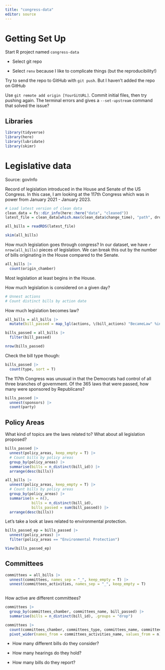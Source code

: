```yaml
---
title: "congress-data"
editor: source
---
```


# Getting Set Up

Start R project named `congress-data`

-   Select git repo

-   Select `renv` because I like to complicate things (but the reproducibility!)

Try to send the repo to GitHub with `git push`. But I haven't added the repo on GitHub

Use `git remote add origin [YourGitURL]`. Commit initial files, then try pushing again. The terminal errors and gives a `--set-upstream` command that solved the issue?

## Libraries

```r
library(tidyverse)
library(here)
library(lubridate)
library(skimr)
```

# Legislative data

Source: govInfo

Record of legislation introduced in the House and Senate of the US Congress. In this case, I am looking at the 117th Congress which was in power from January 2021 - January 2023.

```r
# Load latest version of clean data
clean_data = fs::dir_info(here::here("data", "cleaned"))
latest_file = clean_data[which.max(clean_data$change_time), "path", drop = T]

all_bills = readRDS(latest_file)

```

```r
skim(all_bills)
```

How much legislation goes through congress? In our dataset, we have `r nrow(all_bills)` pieces of legislation. We can break this out by the number of bills originating in the House compared to the Senate.

```r
all_bills |> 
  count(origin_chamber)
```

Most legislation at least begins in the House.

How much legislation is considered on a given day?

```r
# Unnest actions
# Count distinct bills by action date
```

How much legislation becomes law?

```r
all_bills = all_bills |> 
  mutate(bill_passed = map_lgl(actions, \(bill_actions) "BecameLaw" %in% bill_actions$type))

bills_passed = all_bills |> 
  filter(bill_passed)

nrow(bills_passed)
```

Check the bill type though:

```r
bills_passed |> 
  count(type, sort = T)
```

The 117th Congress was unusual in that the Democrats had control of all three branches of government.
Of the 365 laws that were passed, how many were sponsored by Republicans?

```r
bills_passed |> 
  unnest(sponsors) |> 
  count(party)
```


## Policy Areas

What kind of topics are the laws related to? What about all legislation proposed?

```r
bills_passed |> 
  unnest(policy_areas, keep_empty = T) |>
  # Count bills by policy areas
  group_by(policy_areas) |>
  summarise(bills = n_distinct(bill_id)) |>
  arrange(desc(bills))
```

```r
all_bills |> 
  unnest(policy_areas, keep_empty = T) |>
  # Count bills by policy areas
  group_by(policy_areas) |>
  summarise(n = n(),
            bills = n_distinct(bill_id),
            bills_passed = sum(bill_passed)) |>
  arrange(desc(bills))
```


Let's take a look at laws related to environmental protection.

```r
bills_passed_ep = bills_passed |> 
  unnest(policy_areas) |> 
  filter(policy_areas == "Environmental Protection")

View(bills_passed_ep)
```

## Committees

```r
committees = all_bills |> 
  unnest(committees, names_sep = "_", keep_empty = T) |> 
  unnest(committees_activities, names_sep = "_", keep_empty = T)
  
```

How active are different committees?

```r
committees |> 
  group_by(committees_chamber, committees_name, bill_passed) |> 
  summarise(bills = n_distinct(bill_id), .groups = "drop")
```

```r
committees |> 
  count(committees_chamber, committees_type, committees_name, committees_activities_name) |> 
  pivot_wider(names_from = committees_activities_name, values_from = n)
```


-   How many different bills do they consider?

-   How many hearings do they hold?

-   How many bills do they report?
